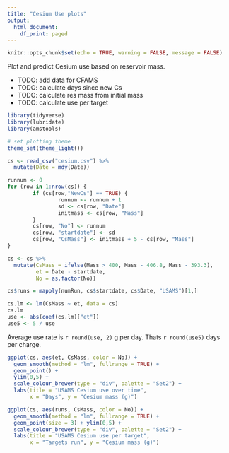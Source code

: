 ```yaml
---
title: "Cesium Use plots"
output:
  html_document:
    df_print: paged
---
```


```r
knitr::opts_chunk$set(echo = TRUE, warning = FALSE, message = FALSE)
```

Plot and predict Cesium use based on reservoir mass.

* TODO: add data for CFAMS
* TODO: calculate days since new Cs
* TODO: calculate res mass from initial mass
* TODO: calculate use per target


```r
library(tidyverse)
library(lubridate)
library(amstools)

# set plotting theme
theme_set(theme_light())
```

```r
cs <- read_csv("cesium.csv") %>%
  mutate(Date = mdy(Date))

runnum <- 0
for (row in 1:nrow(cs)) {
        if (cs[row,"NewCs"] == TRUE) {
                runnum <- runnum + 1
                sd <- cs[row, "Date"]
                initmass <- cs[row, "Mass"]
        }
        cs[row, "No"] <- runnum
        cs[row, "startdate"] <- sd
        cs[row, "CsMass"] <- initmass + 5 - cs[row, "Mass"]
}

cs <- cs %>%
  mutate(CsMass = ifelse(Mass > 400, Mass - 406.8, Mass - 393.3),
         et = Date - startdate,
         No = as.factor(No))

cs$runs = mapply(numRun, cs$startdate, cs$Date, "USAMS")[1,]
```

```r
cs.lm <- lm(CsMass ~ et, data = cs)
cs.lm
use <- abs(coef(cs.lm)["et"])
use5 <- 5 / use 
```

Average use rate is `r round(use, 2)` g per day. Thats `r round(use5)` days per charge.

```r
ggplot(cs, aes(et, CsMass, color = No)) +
  geom_smooth(method = "lm", fullrange = TRUE) +
  geom_point() +
  ylim(0,5) +
  scale_colour_brewer(type = "div", palette = "Set2") +
  labs(title = "USAMS Cesium use over time",
       x = "Days", y = "Cesium mass (g)")

ggplot(cs, aes(runs, CsMass, color = No)) +
  geom_smooth(method = "lm", fullrange = TRUE) +
  geom_point(size = 3) + ylim(0,5) +
  scale_colour_brewer(type = "div", palette = "Set2") +
  labs(title = "USAMS Cesium use per target",
       x = "Targets run", y = "Cesium mass (g)")
```
